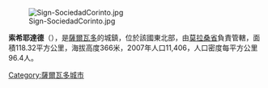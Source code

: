 [[Image:Sign-SociedadCorinto.jpg|right]]

'''索希耶達德'''（{{lang-es|Sociedad}}），是[[薩爾瓦多|薩爾瓦多]]的城鎮，位於該國東北部，由[[莫拉桑省|莫拉桑省]]負責管轄，面積118.32平方公里，海拔高度366米，2007年人口11,406，人口密度每平方公里96.4人。

{{coord|13|42|N|88|01|W|display=title|region:SV_type:city_source:GNS-enwiki}}

{{ElSalvador-geo-stub}}
[[Category:薩爾瓦多城市|Category:薩爾瓦多城市]]